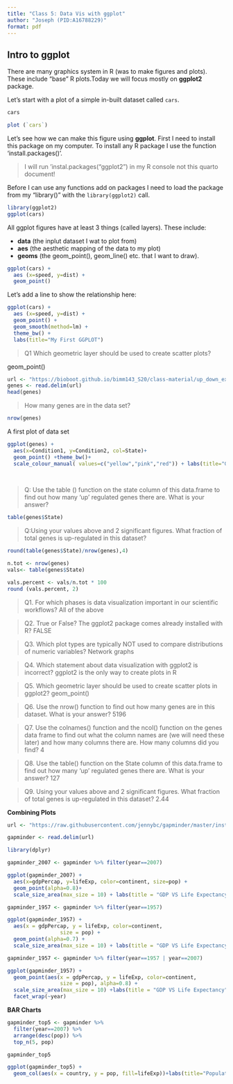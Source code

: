 ```yaml
---
title: "Class 5: Data Vis with ggplot"
author: "Joseph (PID:A16788229)"
format: pdf
---
```


## Intro to ggplot

There are many graphics system in R (was to make figures and plots). These include "base" R plots.Today we will focus mostly on **ggplot2** package.

Let's start with a plot of a simple in-built dataset called `cars`.

```r
cars
```
```r
plot (`cars`)
```


Let's see how we can make this figure using **ggplot**. First I need to install this package on my computer. To install any R package I use the function 'install.packages()'. 

> I will run 'instal.packages("ggplot2") in my R console not this quarto document!

Before I can use any functions add on packages I need to load the package from my "library()" with the `library(ggplot2)` call. 

```r
library(ggplot2)
ggplot(cars) 
```


All ggplot figures have at least 3 things (called layers). These include: 

- **data** (the inplut dataset I wat to plot from)
- **aes** (the aesthetic mapping of the data to my plot)
- **geoms** (the geom_point(), geom_line() etc. that I want to draw).

```r
ggplot(cars) +
  aes (x=speed, y=dist) +
  geom_point()
```

Let's add a line to show the relationship here: 

```r
ggplot(cars) +
  aes (x=speed, y=dist) +
  geom_point() + 
  geom_smooth(method=lm) + 
  theme_bw() +
  labs(title="My First GGPLOT")

```

>Q1 Which geometric layer should be used to create scatter plots? 

geom_point()

```r
url <- "https://bioboot.github.io/bimm143_S20/class-material/up_down_expression.txt"
genes <- read.delim(url)
head(genes)

```



> How many genes are in the data set? 

```r
nrow(genes)
```

A first plot of data set 

```r
ggplot(genes) +
  aes(x=Condition1, y=Condition2, col=State)+ 
  geom_point() +theme_bw()+
  scale_colour_manual( values=c("yellow","pink","red")) + labs(title="Gene Expression Changes Upon Drug Treatment ", x= "Control Expression", y="Drug Presence Expression", caption="BIMM 143", subtitle= "Just another scatter plot from ggplot2") 
  
  
```

> Q: Use the table () function on the state column of this data.frame to find out how many 'up' regulated genes there are. What is your answer? 

```r
table(genes$State)
```
> Q:Using your values above and 2 significant figures. What fraction of total genes is up-regulated in this dataset?

```r
round(table(genes$State)/nrow(genes),4)
```

```r
n.tot <- nrow(genes)
vals<- table(genes$State)

vals.percent <- vals/n.tot * 100
round (vals.percent, 2)
```
> Q1. For which phases is data visualization important in our scientific workflows? 
All of the above

>Q2. True or False? The ggplot2 package comes already installed with R? 
FALSE

>Q3. Which plot types are typically NOT used to compare distributions of numeric variables? 
Network graphs

>Q4. Which statement about data visualization with ggplot2 is incorrect? 
ggplot2 is the only way to create plots in R

> Q5. Which geometric layer should be used to create scatter plots in ggplot2?
geom_point()

>Q6. Use the nrow() function to find out how many genes are in this dataset. What is your answer? 
5196

>Q7. Use the colnames() function and the ncol() function on the genes data frame to find out what the column names are (we will need these later) and how many columns there are. How many columns did you find? 
4

>Q8. Use the table() function on the State column of this data.frame to find out how many ‘up’ regulated genes there are. What is your answer? 
127

>Q9. Using your values above and 2 significant figures. What fraction of total genes is up-regulated in this dataset? 
2.44


**Combining Plots**
```r
url <- "https://raw.githubusercontent.com/jennybc/gapminder/master/inst/extdata/gapminder.tsv"

gapminder <- read.delim(url)
```
```r
library(dplyr)

gapminder_2007 <- gapminder %>% filter(year==2007)
```

```r
ggplot(gapminder_2007) +
  aes(x=gdpPercap, y=lifeExp, color=continent, size=pop) +
  geom_point(alpha=0.8)+ 
  scale_size_area(max_size = 10) + labs(title = "GDP VS Life Expectancy", x= "Life Expectancy", y= "GDP Per Capita")
```



```r
gapminder_1957 <- gapminder %>% filter(year==1957)

```


```r
ggplot(gapminder_1957) + 
  aes(x = gdpPercap, y = lifeExp, color=continent,
                 size = pop) +
  geom_point(alpha=0.7) + 
  scale_size_area(max_size = 10) + labs(title = "GDP VS Life Expectancy", x= "Life Expectancy", y= "GDP Per Capita")
```

```r
gapminder_1957 <- gapminder %>% filter(year==1957 | year==2007) 

ggplot(gapminder_1957) + 
  geom_point(aes(x = gdpPercap, y = lifeExp, color=continent,
                 size = pop), alpha=0.8) + 
  scale_size_area(max_size = 10) +labs(title = "GDP VS Life Expectancy", x= "Life Expectancy", y= "GDP Per Capita")+
  facet_wrap(~year)
```
**BAR Charts**
```r
gapminder_top5 <- gapminder %>% 
  filter(year==2007) %>% 
  arrange(desc(pop)) %>% 
  top_n(5, pop)

gapminder_top5
```

```r
ggplot(gapminder_top5) + 
  geom_col(aes(x = country, y = pop, fill=lifeExp))+labs(title="Populations of Countries", x=" Country", y=" Population" )
```


